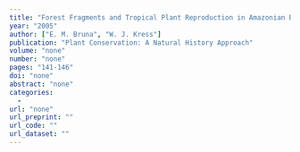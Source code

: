 ```yaml
---
title: "Forest Fragments and Tropical Plant Reproduction in Amazonian Brazil."
year: "2005"
author: ["E. M. Bruna", "W. J. Kress"]
publication: "Plant Conservation: A Natural History Approach"
volume: "none"
number: "none"
pages: "141-146"
doi: "none"
abstract: "none"
categories: 
  - 
url: "none"
url_preprint: ""
url_code: ""
url_dataset: ""
---
```

<!-- # image: featured.png -->
<!-- # bib: './articles/pc_2005_32/cite.bib' -->
<!-- # pdf: './articles/pc_2005_32/.pdf' -->